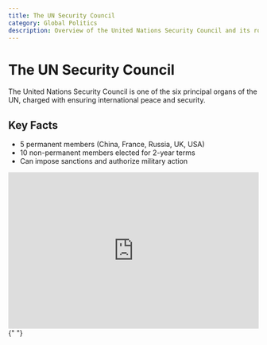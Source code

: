 ```yaml
---
title: The UN Security Council
category: Global Politics
description: Overview of the United Nations Security Council and its role in international relations.
---
```


# The UN Security Council

The United Nations Security Council is one of the six principal organs of the UN, charged with ensuring international peace and security.

## Key Facts

- 5 permanent members (China, France, Russia, UK, USA)
- 10 non-permanent members elected for 2-year terms
- Can impose sanctions and authorize military action

<iframe
  width="100%"
  height="315"
  src="https://www.youtube.com/embed/8zQbQbUrTg0"
  title="What is the UN Security Council?"
  frameborder="0"
  allowfullscreen
></iframe>{" "}
